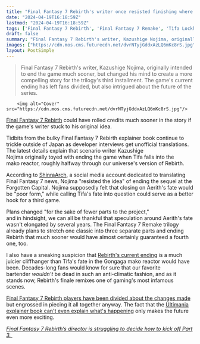 ```yaml
---
title: "Final Fantasy 7 Rebirth's writer once resisted finishing where the original JRPG's tragic twist occurs, preferring a point that could have led to a much shorter game"
date: "2024-04-19T16:18:59Z"
lastmod: "2024-04-19T16:18:59Z"
tags: ['Final Fantasy 7 Rebirth', 'Final Fantasy 7 Remake', 'Tifa Lockhart', 'Aerith Gainsborough']
draft: false
summary: "Final Fantasy 7 Rebirth's writer, Kazushige Nojima, originally intended to end the game much sooner, but changed his mind to create a more compelling story for the trilogy's third installment. The game's current ending has left fans divided, but also intrigued about the future of the series."
images: ["https://cdn.mos.cms.futurecdn.net/dvrNTyjGddxAzLQ6mKc8rS.jpg"]
layout: PostSimple
---
```

> Final Fantasy 7 Rebirth's writer, Kazushige Nojima, originally intended to end the game much sooner, but changed his mind to create a more compelling story for the trilogy's third installment. The game's current ending has left fans divided, but also intrigued about the future of the series.


        <img alt="Cover" src="https://cdn.mos.cms.futurecdn.net/dvrNTyjGddxAzLQ6mKc8rS.jpg"/>
        
[Final Fantasy 7 Rebirth](https://www.gamesradar.com/final-fantasy-7-rebirth-guide/) could have rolled credits much sooner in the story if the game's writer stuck to his original idea.

Tidbits from the bulky Final Fantasy 7 Rebirth explainer book continue to trickle outside of Japan as developer interviews get unofficial translations. The latest details explain that scenario writer Kazushige Nojima originally toyed with ending the game when Tifa falls into the mako reactor, roughly halfway through our universe's version of Rebirth.

According to [ShinraArch](https://twitter.com/ShinraArch/status/1780385602942169099), a social media account dedicated to translating Final Fantasy 7 news, Nojima "resisted the idea" of ending the sequel at the Forgotten Capital. Nojima supposedly felt that closing on Aerith's fate would be "poor form," while calling Tifa's fate into question could serve as a better hook for a third game. 

Plans changed "for the sake of fewer parts to the project," and in hindsight, we can all be thankful that speculation around Aerith's fate wasn't elongated by several years. The Final Fantasy 7 Remake trilogy already plans to stretch one classic into three separate parts and ending Rebirth that much sooner would have almost certainly guaranteed a fourth one, too. 

I also have a sneaking suspicion that [Rebirth's current ending](https://www.gamesradar.com/final-fantasy-7-rebirth-ending-explained/) is a much juicier cliffhanger than Tifa's fate in the Gongaga mako reactor would have been. Decades-long fans would know for sure that our favorite bartender *wouldn't* be dead in such an anti-climatic fashion, and as it stands now, Rebirth's finale remixes one of gaming's most infamous scenes. 

[Final Fantasy 7 Rebirth players have been divided about the changes made](https://www.gamesradar.com/final-fantasy-7-rebirths-confusing-as-fk-ending-leaves-fans-divided-but-engrossed-in-piecing-together-what-it-all-means-for-the-rpgs-future/) but engrossed in piecing it all together anyway. The fact that the [Ultimania explainer book can't even explain what's happening](https://www.gamesradar.com/even-the-final-fantasy-7-rebirth-explainer-book-cant-explain-whats-up-with-the-jrpgs-divisive-ending/) only makes the future even more exciting.

[<em>Final Fantasy 7 Rebirth’s director is struggling to decide how to kick off Part 3.</em> ](https://www.gamesradar.com/final-fantasy-7-rebirths-director-is-struggling-to-decide-how-to-kick-off-the-jrpgs-final-installment/)
        